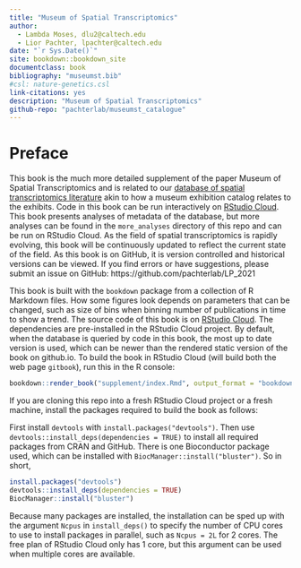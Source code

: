 ```yaml
--- 
title: "Museum of Spatial Transcriptomics"
author: 
  - Lambda Moses, dlu2@caltech.edu
  - Lior Pachter, lpachter@caltech.edu
date: "`r Sys.Date()`"
site: bookdown::bookdown_site
documentclass: book
bibliography: "museumst.bib"
#csl: nature-genetics.csl
link-citations: yes
description: "Museum of Spatial Transcriptomics"
github-repo: "pachterlab/museumst_catalogue"
---
```


# Preface {-}

This book is the much more detailed supplement of the paper Museum of Spatial Transcriptomics and is related to our [database of spatial transcriptomics literature](https://docs.google.com/spreadsheets/d/1sJDb9B7AtYmfKv4-m8XR7uc3XXw_k4kGSout8cqZ8bY/edit?usp=sharing) akin to how a museum exhibition catalog relates to the exhibits. Code in this book can be run interactively on [RStudio Cloud](https://rstudio.cloud/project/2492054). This book presents analyses of metadata of the database, but more analyses can be found in the `more_analyses` directory of this repo and can be run on RStudio Cloud. As the field of spatial transcriptomics is rapidly evolving, this book will be continuously updated to reflect the current state of the field. As this book is on GitHub, it is version controlled and historical versions can be viewed. If you find errors or have suggestions, please submit an issue on GitHub: https://github.com/pachterlab/LP_2021

This book is built with the `bookdown` package from a collection of R Markdown files. How some figures look depends on parameters that can be changed, such as size of bins when binning number of publications in time to show a trend. The source code of this book is on [RStudio Cloud](https://rstudio.cloud/project/2492054). The dependencies are pre-installed in the RStudio Cloud project. By default, when the database is queried by code in this book, the most up to date version is used, which can be newer than the rendered static version of the book on github.io. To build the book in RStudio Cloud (will build both the web page `gitbook`), run this in the R console:

```r
bookdown::render_book("supplement/index.Rmd", output_format = "bookdown::gitbook")
```

If you are cloning this repo into a fresh RStudio Cloud project or a fresh machine, install the packages required to build the book as follows:

First install `devtools` with `install.packages("devtools")`. Then use `devtools::install_deps(dependencies = TRUE)` to install all required packages from CRAN and GitHub. There is one Bioconductor package used, which can be installed with `BiocManager::install("bluster")`. So in short,

```r
install.packages("devtools")
devtools::install_deps(dependencies = TRUE)
BiocManager::install("bluster")
```

Because many packages are installed, the installation can be sped up with the argument `Ncpus` in `install_deps()` to specify the number of CPU cores to use to install packages in parallel, such as `Ncpus = 2L` for 2 cores. The free plan of RStudio Cloud only has 1 core, but this argument can be used when multiple cores are available.
